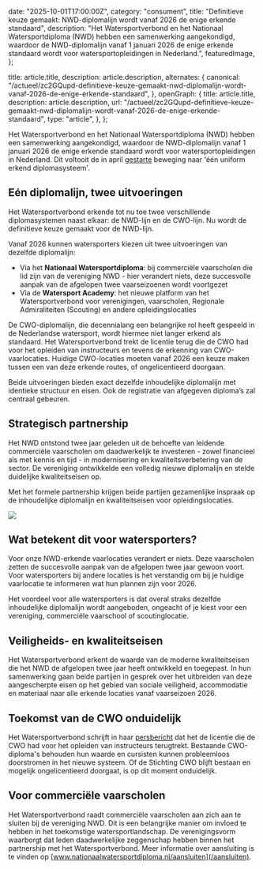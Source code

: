 
  date: "2025-10-01T17:00:00Z",
  category: "consument",
  title: "Definitieve keuze gemaakt: NWD-diplomalijn wordt vanaf 2026 de enige erkende standaard",
  description:
    "Het Watersportverbond en het Nationaal Watersportdiploma (NWD) hebben een samenwerking aangekondigd, waardoor de NWD-diplomalijn vanaf 1 januari 2026 de enige erkende standaard wordt voor watersportopleidingen in Nederland.",
  featuredImage,
};

  title: article.title,
  description: article.description,
  alternates: {
    canonical: "/actueel/zc2GQupd-definitieve-keuze-gemaakt-nwd-diplomalijn-wordt-vanaf-2026-de-enige-erkende-standaard",
  },
  openGraph: {
    title: article.title,
    description: article.description,
    url: "/actueel/zc2GQupd-definitieve-keuze-gemaakt-nwd-diplomalijn-wordt-vanaf-2026-de-enige-erkende-standaard",
    type: "article",
  },
};


Het Watersportverbond en het Nationaal Watersportdiploma (NWD) hebben een samenwerking aangekondigd, waardoor de NWD-diplomalijn vanaf 1 januari 2026 de enige erkende standaard wordt voor watersportopleidingen in Nederland. Dit voltooit de in april [gestarte](/actueel/jh38UnmG-persbericht-samenwerking-watersportverbond-en-nationaal-watersportdiploma) beweging naar 'één uniform erkend diplomasysteem'.

## Eén diplomalijn, twee uitvoeringen

Het Watersportverbond erkende tot nu toe twee verschillende diplomasystemen naast elkaar: de NWD-lijn en de CWO-lijn. Nu wordt de definitieve keuze gemaakt voor de NWD-lijn. 

Vanaf 2026 kunnen watersporters kiezen uit twee uitvoeringen van dezelfde diplomalijn:

* Via het **Nationaal Watersportdiploma**: bij commerciële vaarscholen die lid zijn van de vereniging NWD \- hier verandert niets, deze succesvolle aanpak van de afgelopen twee vaarseizoenen wordt voortgezet	  
* Via de **Watersport Academy**: het nieuwe platform van het Watersportverbond voor verenigingen, vaarscholen, Regionale Admiraliteiten (Scouting) en andere opleidingslocaties

De CWO-diplomalijn, die decennialang een belangrijke rol heeft gespeeld in de Nederlandse watersport, wordt hiermee niet langer erkend als standaard. Het Watersportverbond trekt de licentie terug die de CWO had voor het opleiden van instructeurs en tevens de erkenning van CWO-vaarlocaties. Huidige CWO-locaties moeten vanaf 2026 een keuze maken tussen een van deze erkende routes, of ongelicentieerd doorgaan.

Beide uitvoeringen bieden exact dezelfde inhoudelijke diplomalijn met identieke structuur en eisen. Ook de registratie van afgegeven diploma’s zal centraal gebeuren.

## Strategisch partnership

Het NWD ontstond twee jaar geleden uit de behoefte van leidende commerciële vaarscholen om daadwerkelijk te investeren \- zowel financieel als met kennis en tijd \- in modernisering en kwaliteitsverbetering van de sector. De vereniging ontwikkelde een volledig nieuwe diplomalijn en stelde duidelijke kwaliteitseisen op.

Met het formele partnership krijgen beide partijen gezamenlijke inspraak op de inhoudelijke diplomalijn en kwaliteitseisen voor opleidingslocaties.

<Image src={Landschap} className="rounded-none" />

## Wat betekent dit voor watersporters?

Voor onze NWD-erkende vaarlocaties verandert er niets. Deze vaarscholen zetten de succesvolle aanpak van de afgelopen twee jaar gewoon voort. Voor watersporters bij andere locaties is het verstandig om bij je huidige vaarlocatie te informeren wat hun plannen zijn voor 2026.

Het voordeel voor alle watersporters is dat overal straks dezelfde inhoudelijke diplomalijn wordt aangeboden, ongeacht of je kiest voor een vereniging, commerciële vaarschool of scoutinglocatie.

## Veiligheids- en kwaliteitseisen

Het Watersportverbond erkent de waarde van de moderne kwaliteitseisen die het NWD de afgelopen twee jaar heeft ontwikkeld en toegepast. In hun samenwerking gaan beide partijen in gesprek over het uitbreiden van deze aangescherpte eisen op het gebied van sociale veiligheid, accommodatie en materiaal naar alle erkende locaties vanaf vaarseizoen 2026.

## Toekomst van de CWO onduidelijk

Het Watersportverbond schrijft in haar [persbericht](https://watersportverbond.nl/nieuws/watersport-academy-een-landelijke-structuur-voor-alle-watersportopleidingen) dat het de licentie die de CWO had voor het opleiden van instructeurs terugtrekt. Bestaande CWO-diploma's behouden hun waarde en cursisten kunnen probleemloos doorstromen in het nieuwe systeem. Of de Stichting CWO blijft bestaan en mogelijk ongelicentieerd doorgaat, is op dit moment onduidelijk.

## Voor commerciële vaarscholen

Het Watersportverbond raadt commerciële vaarscholen aan zich aan te sluiten bij de vereniging NWD. Dit is een belangrijke manier om invloed te hebben in het toekomstige watersportlandschap. De verenigingsvorm waarborgt dat leden daadwerkelijke zeggenschap hebben binnen het partnership met het Watersportverbond. Meer informatie over aansluiting is te vinden op [www.nationaalwatersportdiploma.nl/aansluiten](/aansluiten).
